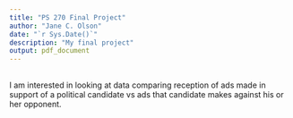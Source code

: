 ```yaml
---
title: "PS 270 Final Project"
author: "Jane C. Olson"
date: "`r Sys.Date()`"
description: "My final project"
output: pdf_document
---
```


##
I am interested in looking at data comparing reception of ads made in support of a political candidate vs ads that candidate makes against his or her opponent.
